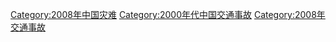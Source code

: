 [[Category:2008年中国灾难|Category:2008年中国灾难]]
[[Category:2000年代中国交通事故|Category:2000年代中国交通事故]]
[[Category:2008年交通事故|Category:2008年交通事故]]